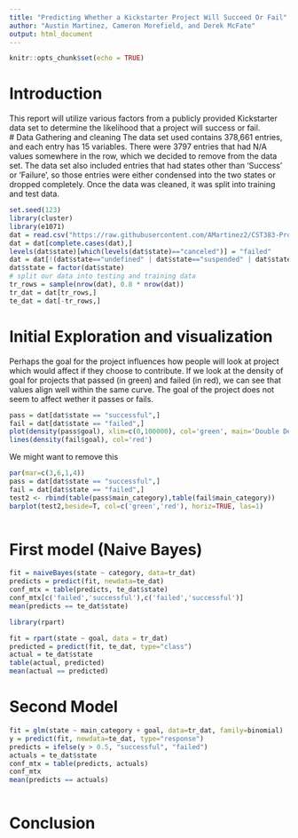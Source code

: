 ```yaml
---
title: "Predicting Whether a Kickstarter Project Will Succeed Or Fail"
author: "Austin Martinez, Cameron Morefield, and Derek McFate"
output: html_document
---
```


```r
knitr::opts_chunk$set(echo = TRUE)
```

# Introduction
This report will utilize various factors from a publicly provided Kickstarter data set to determine the likelihood that a project will success or fail.
<br/>
# Data Gathering and cleaning
The data set used contains 378,661 entries, and each entry has 15 variables. There were 3797 entries that had N/A values somewhere in the row, which we decided to remove from the data set. The data set also included entries that had states other than 'Success' or 'Failure', so those entries were either condensed into the two states or dropped completely.
Once the data was cleaned, it was split into training and test data.
```r
set.seed(123)
library(cluster)
library(e1071)
dat = read.csv("https://raw.githubusercontent.com/AMartinez2/CST383-Project/master/ks-projects-201801.csv")
dat = dat[complete.cases(dat),]
levels(dat$state)[which(levels(dat$state)=="canceled")] = "failed"
dat = dat[!(dat$state=="undefined" | dat$state=="suspended" | dat$state=="live"),]
dat$state = factor(dat$state)
# split our data into testing and training data
tr_rows = sample(nrow(dat), 0.8 * nrow(dat))
tr_dat = dat[tr_rows,]
te_dat = dat[-tr_rows,]
```

# Initial Exploration and visualization

Perhaps the goal for the project influences how people will look at project which would affect if they choose to contribute. If we look at the density of goal for projects that passed (in green) and failed (in red), we can see that values align well within the same curve. The goal of the project does not seem to affect wether it passes or fails. 

```r
pass = dat[dat$state == "successful",]
fail = dat[dat$state == "failed",]
plot(density(pass$goal), xlim=c(0,100000), col='green', main='Double Density of Goal')
lines(density(fail$goal), col='red')
```

######### We might want to remove this ##############
```r
par(mar=c(3,6,1,4))
pass = dat[dat$state == "successful",]
fail = dat[dat$state == "failed",]
test2 <- rbind(table(pass$main_category),table(fail$main_category))
barplot(test2,beside=T, col=c('green','red'), horiz=TRUE, las=1)
```

```r

```

# First model (Naive Bayes)
```r
fit = naiveBayes(state ~ category, data=tr_dat)
predicts = predict(fit, newdata=te_dat)
conf_mtx = table(predicts, te_dat$state)
conf_mtx[c('failed','successful'),c('failed','successful')]
mean(predicts == te_dat$state)
```

```r
library(rpart)

fit = rpart(state ~ goal, data = tr_dat)
predicted = predict(fit, te_dat, type="class")
actual = te_dat$state
table(actual, predicted)
mean(actual == predicted)
```

# Second Model 

```r
fit = glm(state ~ main_category + goal, data=tr_dat, family=binomial)
y = predict(fit, newdata=te_dat, type="response")
predicts = ifelse(y > 0.5, "successful", "failed")
actuals = te_dat$state
conf_mtx = table(predicts, actuals)
conf_mtx
mean(predicts == actuals)
```

```r

```

# Conclusion

